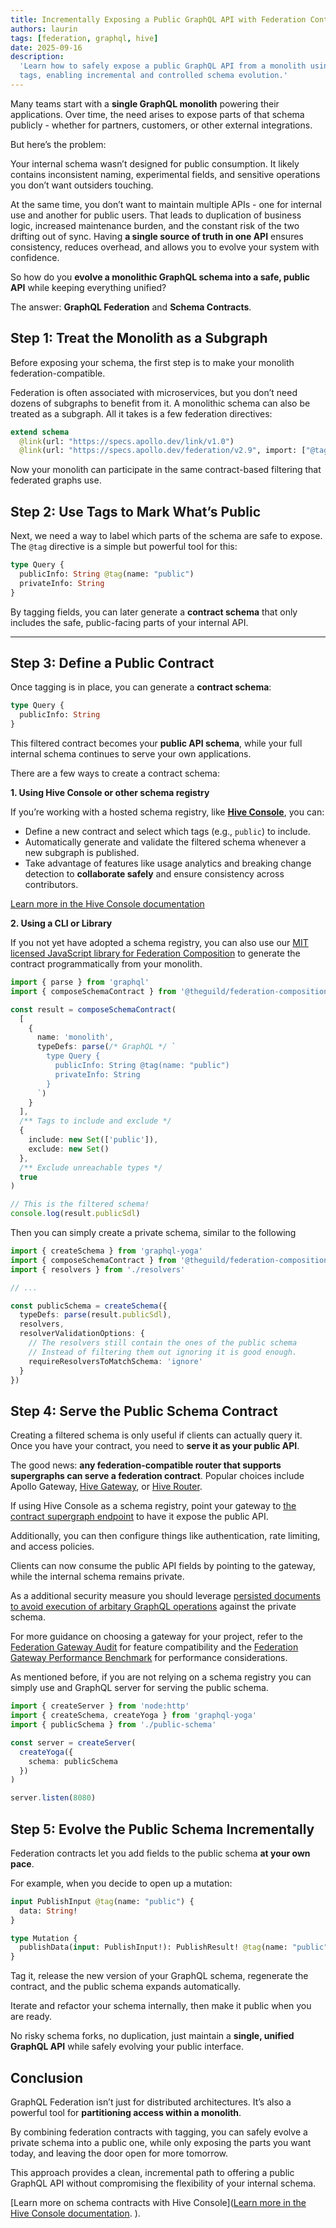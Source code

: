```yaml
---
title: Incrementally Exposing a Public GraphQL API with Federation Contracts
authors: laurin
tags: [federation, graphql, hive]
date: 2025-09-16
description:
  'Learn how to safely expose a public GraphQL API from a monolith using federation contracts and
  tags, enabling incremental and controlled schema evolution.'
---
```


Many teams start with a **single GraphQL monolith** powering their applications. Over time, the need
arises to expose parts of that schema publicly - whether for partners, customers, or other external
integrations.

But here’s the problem:

Your internal schema wasn’t designed for public consumption. It likely contains inconsistent naming,
experimental fields, and sensitive operations you don’t want outsiders touching.

At the same time, you don’t want to maintain multiple APIs - one for internal use and another for
public users. That leads to duplication of business logic, increased maintenance burden, and the
constant risk of the two drifting out of sync. Having **a single source of truth in one API**
ensures consistency, reduces overhead, and allows you to evolve your system with confidence.

So how do you **evolve a monolithic GraphQL schema into a safe, public API** while keeping
everything unified?

The answer: **GraphQL Federation** and **Schema Contracts**.

## Step 1: Treat the Monolith as a Subgraph

Before exposing your schema, the first step is to make your monolith federation-compatible.

Federation is often associated with microservices, but you don’t need dozens of subgraphs to benefit
from it. A monolithic schema can also be treated as a subgraph. All it takes is a few federation
directives:

```graphql
extend schema
  @link(url: "https://specs.apollo.dev/link/v1.0")
  @link(url: "https://specs.apollo.dev/federation/v2.9", import: ["@tag"])
```

Now your monolith can participate in the same contract-based filtering that federated graphs use.

## Step 2: Use Tags to Mark What’s Public

Next, we need a way to label which parts of the schema are safe to expose. The `@tag` directive is a
simple but powerful tool for this:

```graphql
type Query {
  publicInfo: String @tag(name: "public")
  privateInfo: String
}
```

By tagging fields, you can later generate a **contract schema** that only includes the safe,
public-facing parts of your internal API.

---

## Step 3: Define a Public Contract

Once tagging is in place, you can generate a **contract schema**:

```graphql
type Query {
  publicInfo: String
}
```

This filtered contract becomes your **public API schema**, while your full internal schema continues
to serve your own applications.

There are a few ways to create a contract schema:

**1. Using Hive Console or other schema registry**

If you’re working with a hosted schema registry, like
[**Hive Console**](https://the-guild.dev/graphql/hive), you can:

- Define a new contract and select which tags (e.g., `public`) to include.
- Automatically generate and validate the filtered schema whenever a new subgraph is published.
- Take advantage of features like usage analytics and breaking change detection to **collaborate
  safely** and ensure consistency across contributors.

[Learn more in the Hive Console documentation](https://the-guild.dev/graphql/hive/docs/schema-registry/contracts)

**2. Using a CLI or Library**

If you not yet have adopted a schema registry, you can also use our
[MIT licensed JavaScript library for Federation Composition](https://github.com/graphql-hive/federation-composition)
to generate the contract programmatically from your monolith.

```ts
import { parse } from 'graphql'
import { composeSchemaContract } from '@theguild/federation-composition'

const result = composeSchemaContract(
  [
    {
      name: 'monolith',
      typeDefs: parse(/* GraphQL */ `
        type Query {
          publicInfo: String @tag(name: "public")
          privateInfo: String
        }
      `)
    }
  ],
  /** Tags to include and exclude */
  {
    include: new Set(['public']),
    exclude: new Set()
  },
  /** Exclude unreachable types */
  true
)

// This is the filtered schema!
console.log(result.publicSdl)
```

Then you can simply create a private schema, similar to the following

```ts
import { createSchema } from 'graphql-yoga'
import { composeSchemaContract } from '@theguild/federation-composition'
import { resolvers } from './resolvers'

// ...

const publicSchema = createSchema({
  typeDefs: parse(result.publicSdl),
  resolvers,
  resolverValidationOptions: {
    // The resolvers still contain the ones of the public schema
    // Instead of filtering them out ignoring it is good enough.
    requireResolversToMatchSchema: 'ignore'
  }
})
```

## Step 4: Serve the Public Schema Contract

Creating a filtered schema is only useful if clients can actually query it. Once you have your
contract, you need to **serve it as your public API**.

The good news: **any federation-compatible router that supports supergraphs can serve a federation
contract**. Popular choices include Apollo Gateway,
[Hive Gateway](https://the-guild.dev/graphql/hive/gateway), or
[Hive Router](https://github.com/graphql-hive/router).

If using Hive Console as a schema registry, point your gateway to
[the contract supergraph endpoint](https://the-guild.dev/graphql/hive/docs/schema-registry/contracts#access-contract-cdn-artifacts)
to have it expose the public API.

Additionally, you can then configure things like authentication, rate limiting, and access policies.

Clients can now consume the public API fields by pointing to the gateway, while the internal schema
remains private.

As a additional security measure you should leverage
[persisted documents to avoid execution of arbitary GraphQL operations](https://the-guild.dev/graphql/hive/docs/gateway/persisted-documents)
against the private schema.

For more guidance on choosing a gateway for your project, refer to the
[Federation Gateway Audit](https://the-guild.dev/graphql/hive/federation-gateway-audit) for feature
compatibility and the
[Federation Gateway Performance Benchmark](https://the-guild.dev/graphql/hive/federation-gateway-performance)
for performance considerations.

As mentioned before, if you are not relying on a schema registry you can simply use and GraphQL
server for serving the public schema.

```ts filename="Example GraphQL Yoga"
import { createServer } from 'node:http'
import { createSchema, createYoga } from 'graphql-yoga'
import { publicSchema } from './public-schema'

const server = createServer(
  createYoga({
    schema: publicSchema
  })
)

server.listen(8080)
```

## Step 5: Evolve the Public Schema Incrementally

Federation contracts let you add fields to the public schema **at your own pace**.

For example, when you decide to open up a mutation:

```graphql
input PublishInput @tag(name: "public") {
  data: String!
}

type Mutation {
  publishData(input: PublishInput!): PublishResult! @tag(name: "public")
}
```

Tag it, release the new version of your GraphQL schema, regenerate the contract, and the public
schema expands automatically.

Iterate and refactor your schema internally, then make it public when you are ready.

No risky schema forks, no duplication, just maintain a **single, unified GraphQL API** while safely
evolving your public interface.

## Conclusion

GraphQL Federation isn’t just for distributed architectures. It’s also a powerful tool for
**partitioning access within a monolith**.

By combining federation contracts with tagging, you can safely evolve a private schema into a public
one, while only exposing the parts you want today, and leaving the door open for more tomorrow.

This approach provides a clean, incremental path to offering a public GraphQL API without
compromising the flexibility of your internal schema.

[Learn more on schema contracts with Hive
Console]([Learn more in the Hive Console documentation](https://the-guild.dev/graphql/hive/docs/schema-registry/contracts).
).
